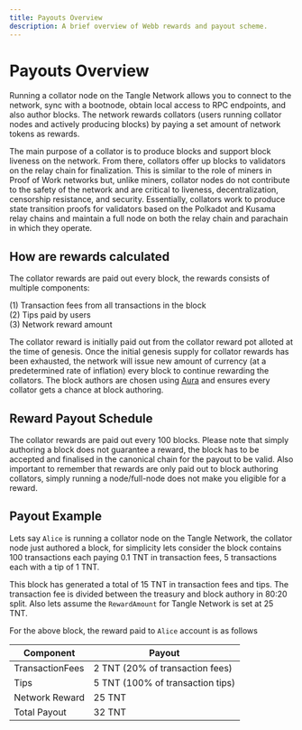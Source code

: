 ```yaml
---
title: Payouts Overview
description: A brief overview of Webb rewards and payout scheme.
---
```


# Payouts Overview

Running a collator node on the Tangle Network allows you to connect to the network, sync with a bootnode, obtain local access to RPC endpoints, and also
author blocks. The network rewards collators (users running collator nodes and actively producing blocks) by paying a set amount of network
tokens as rewards.

The main purpose of a collator is to produce blocks and support block liveness on the network. From there, collators offer up blocks to validators on the 
relay chain for finalization.
This is similar to the role of miners in Proof of Work networks but, unlike miners, collator nodes do not contribute to the safety of the network 
and are critical to liveness, decentralization, censorship resistance, and security. Essentially, collators work to produce state transition proofs for validators based 
on the Polkadot and Kusama relay chains and maintain a full node on both the relay chain and parachain in which they operate.

## How are rewards calculated

The collator rewards are paid out every block, the rewards consists of multiple components:

(1) Transaction fees from all transactions in the block <br/>
(2) Tips paid by users <br/>
(3) Network reward amount

The collator reward is initially paid out from the collator reward pot alloted at the time of genesis. Once the initial genesis supply for collator
rewards has been exhausted, the network will issue new amount of currency (at a predetermined rate of inflation) every block to continue
rewarding the collators. The block authors are chosen using [Aura](https://paritytech.github.io/substrate/master/sc_consensus_aura/index.html)
and ensures every collator gets a chance at block authoring.

## Reward Payout Schedule

The collator rewards are paid out every 100 blocks. Please note that simply authoring a block
does not guarantee a reward, the block has to be accepted and finalised in the canonical chain for the payout to be valid. Also
important to remember that rewards are only paid out to block authoring collators, simply running a node/full-node does not
make you eligible for a reward.

## Payout Example

Lets say `Alice` is running a collator node on the Tangle Network, the collator node just authored a block, for simplicity lets consider the block
contains 100 transactions each paying 0.1 TNT in transaction fees, 5 transactions each with a tip of 1 TNT.

This block has generated a total of 15 TNT in transaction fees and tips. The transaction fee is divided between the treasury and
block authory in 80:20 split. Also lets assume the `RewardAmount` for Tangle Network is set at 25 TNT.

For the above block, the reward paid to `Alice` account is as follows

| Component       | Payout                           |
| --------------- | -------------------------------- |
| TransactionFees | 2 TNT (20% of transaction fees)  |
| Tips            | 5 TNT (100% of transaction tips) |
| Network Reward  | 25 TNT                           |
| Total Payout    | 32 TNT                           |
